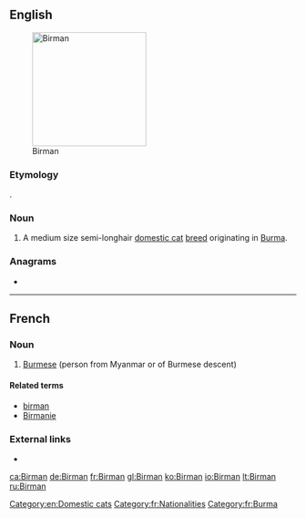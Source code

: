 {{also|birman}}
==English==
[[Image:Minerva-25.jpg|thumb|200px|Birman]]

===Etymology===
{{etyl|fr|en}} {{m|fr|Birman}}.

===Noun===
{{en-noun|head=[[Birman]]|~}}

# A medium size semi-longhair [[domestic cat]] [[breed]] originating in [[Burma]].

{{wikipedia|Birman}}
{{commonscat|Birman}}

===Anagrams===
* {{l|en|minbar}}

[[Category:en:Domestic cats]]

----

==French==

===Noun===
{{fr-noun|m|f=Birmane}}

# [[Burmese]] (person from Myanmar or of Burmese descent)

====Related terms====
* [[birman]]
* [[Birmanie]]

===External links===
* {{R:TLFi}}

[[Category:fr:Nationalities]]
[[Category:fr:Burma]]

[[ca:Birman]]
[[de:Birman]]
[[fr:Birman]]
[[gl:Birman]]
[[ko:Birman]]
[[io:Birman]]
[[lt:Birman]]
[[ru:Birman]]